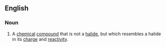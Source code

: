 ==English==
===Noun===
{{en-noun}}
# {{chemistry}} A [[chemical]] [[compound]] that is not a [[halide]], but which resembles a halide in its [[charge]] and [[reactivity]].